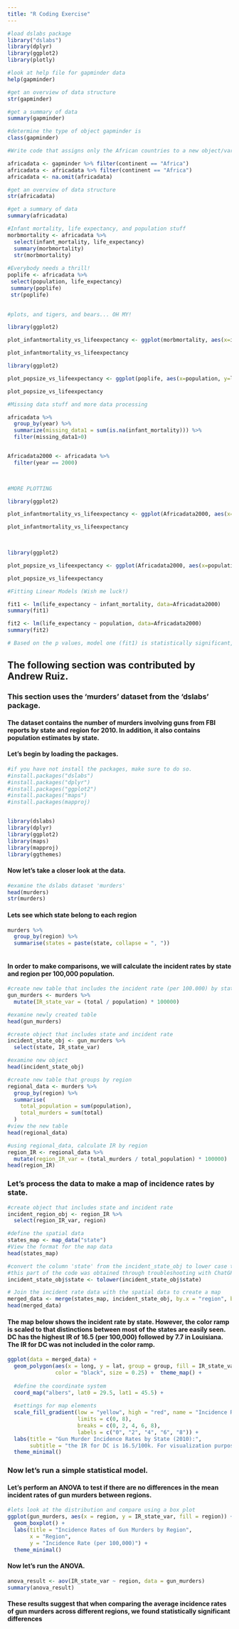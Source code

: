 ---
title: "R Coding Exercise"
---

```{r}

#load dslabs package
library("dslabs")
library(dplyr)
library(ggplot2)
library(plotly)

```

```{r}
#look at help file for gapminder data
help(gapminder)

#get an overview of data structure
str(gapminder)

#get a summary of data
summary(gapminder)

#determine the type of object gapminder is
class(gapminder)

```
```{r}

#Write code that assigns only the African countries to a new object/variable called africadata. 

africadata <- gapminder %>% filter(continent == "Africa")
africadata <- africadata %>% filter(continent == "Africa")
africadata <- na.omit(africadata)

#get an overview of data structure
str(africadata)

#get a summary of data
summary(africadata)

#Infant mortality, life expectancy, and population stuff
morbmortality <- africadata %>% 
  select(infant_mortality, life_expectancy)
  summary(morbmortality)
  str(morbmortality)
  
#Everybody needs a thrill!
poplife <- africadata %>%
 select(population, life_expectancy)
 summary(poplife)
 str(poplife)
 
```
 
```{r}
#plots, and tigers, and bears... OH MY!

library(ggplot2)

plot_infantmortality_vs_lifeexpectancy <- ggplot(morbmortality, aes(x=infant_mortality, y=life_expectancy)) + geom_point() + theme_classic() + labs(title = "Life Expextancy vs. Infant Mortality", x="Infant Mortality", y="Life Expectancy")

plot_infantmortality_vs_lifeexpectancy

```

```{r}
 
library(ggplot2)

plot_popsize_vs_lifeexpectancy <- ggplot(poplife, aes(x=population, y=life_expectancy)) + scale_x_log10() + geom_point() + theme_classic() + labs(title = "Life Expextancy vs. Population", x="Population", y="Life Expectancy")

plot_popsize_vs_lifeexpectancy

```

```{r}
#Missing data stuff and more data processing

africadata %>%
  group_by(year) %>%
  summarize(missing_data1 = sum(is.na(infant_mortality))) %>%
  filter(missing_data1>0)


Africadata2000 <- africadata %>%
  filter(year == 2000)
 


#MORE PLOTTING 

library(ggplot2)

plot_infantmortality_vs_lifeexpectancy <- ggplot(Africadata2000, aes(x=infant_mortality, y=life_expectancy)) + geom_point() + theme_classic() + labs(title = "Life Expextancy vs. Infant Mortality", x="Infant Mortality", y="Life Expectancy")

plot_infantmortality_vs_lifeexpectancy


 
library(ggplot2)

plot_popsize_vs_lifeexpectancy <- ggplot(Africadata2000, aes(x=population, y=life_expectancy))+ scale_x_log10() + geom_point() + theme_classic() + labs(title = "Life Expextancy vs. Population", x="Population", y="Life Expectancy")

plot_popsize_vs_lifeexpectancy

```


```{r}


#Fitting Linear Models (Wish me luck!)

fit1 <- lm(life_expectancy ~ infant_mortality, data=Africadata2000)
summary(fit1)

fit2 <- lm(life_expectancy ~ population, data=Africadata2000)
summary(fit2)

# Based on the p values, model one (fit1) is statistically significant, while model 2 (fit2) is not.  I'm not calculating the dang t or F statistic. ;-P

```

## The following section was contributed by Andrew Ruiz.

### This section uses the 'murders' dataset from the 'dslabs' package.

#### The dataset contains the number of murders involving guns from FBI reports by state and region for 2010. In addition, it also contains population estimates by state.

#### Let's begin by loading the packages.

```{r}
#if you have not install the packages, make sure to do so.
#install.packages("dslabs")
#install.packages("dplyr")
#install.packages("ggplot2")
#install.packages("maps")
#install.packages(mapproj)


library(dslabs)
library(dplyr)
library(ggplot2)
library(maps)
library(mapproj)
library(ggthemes)

```

#### Now let's take a closer look at the data.

```{r}
#examine the dslabs dataset 'murders'
head(murders)
str(murders)
```

#### Lets see which state belong to each region

```{r}

murders %>%
  group_by(region) %>%
  summarise(states = paste(state, collapse = ", "))
 

```

#### In order to make comparisons, we will calculate the incident rates by state and region per 100,000 population.

```{r}
#create new table that includes the incident rate (per 100.000) by state for gun murders in 2010
gun_murders <- murders %>%
  mutate(IR_state_var = (total / population) * 100000)

#examine newly created table
head(gun_murders)
```

```{r}
#create object that includes state and incident rate
incident_state_obj <- gun_murders %>%
  select(state, IR_state_var)

#examine new object
head(incident_state_obj)
```

```{r}
#create new table that groups by region
regional_data <- murders %>%
  group_by(region) %>%
  summarise(
    total_population = sum(population),
    total_murders = sum(total)
  )	
#view the new table
head(regional_data)

#using regional_data, calculate IR by region
region_IR <- regional_data %>%
  mutate(region_IR_var = (total_murders / total_population) * 100000)	
head(region_IR)
```

### Let's process the data to make a map of incidence rates by state.

```{r}
#create object that includes state and incident rate
incident_region_obj <- region_IR %>%
  select(region_IR_var, region)

#define the spatial data
states_map <- map_data("state")
#View the format for the map data
head(states_map)

#convert the column 'state' from the incident_state_obj to lower case to match the state_map formatting
#this part of the code was obtained through troubleshooting with ChatGPT
incident_state_obj$state <- tolower(incident_state_obj$state)

# Join the incident rate data with the spatial data to create a map
merged_data <- merge(states_map, incident_state_obj, by.x = "region", by.y = "state", all.x = TRUE)
head(merged_data)
```

#### The map below shows the incident rate by state. However, the color ramp is scaled to that distinctions between most of the states are easily seen. DC has the highest IR of 16.5 (per 100,000) followed by 7.7 in Louisiana. The IR for DC was not included in the color ramp.
```{r}
ggplot(data = merged_data) +
  geom_polygon(aes(x = long, y = lat, group = group, fill = IR_state_var), 
               color = "black", size = 0.25) +  theme_map() +
  
  #define the coordinate system
  coord_map("albers", lat0 = 29.5, lat1 = 45.5) +
  
  #settings for map elements
  scale_fill_gradient(low = "yellow", high = "red", name = "Incidence Rate",
                      limits = c(0, 8), 
                      breaks = c(0, 2, 4, 6, 8),
                      labels = c("0", "2", "4", "6", "8")) +
  labs(title = "Gun Murder Incidence Rates by State (2010):",
       subtitle = "the IR for DC is 16.5/100k. For visualization purposes, DC was not included in the color ramp") +
  theme_minimal()

```
### Now let's run a simple statistical model. 
#### Let's perform an ANOVA to test if there are no differences in the mean incident rates of gun murders between regions.

```{r}
#lets look at the distribution and compare using a box plot
ggplot(gun_murders, aes(x = region, y = IR_state_var, fill = region)) +
  geom_boxplot() +
  labs(title = "Incidence Rates of Gun Murders by Region",
       x = "Region",
       y = "Incidence Rate (per 100,000)") +
  theme_minimal()
```
#### Now let's run the ANOVA.
```{r}
anova_result <- aov(IR_state_var ~ region, data = gun_murders)
summary(anova_result)
```
#### These results suggest that when comparing the average incidence rates of gun murders across different regions, we found statistically significant differences 



